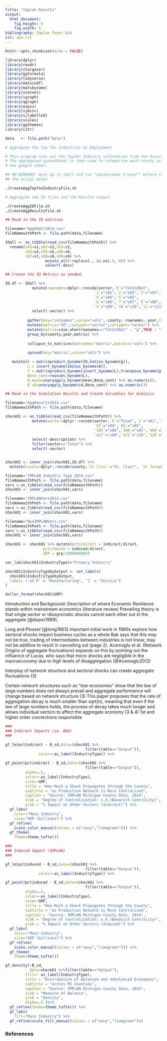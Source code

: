 ```yaml
---
title: "Implan Results"
output:   
  html_document:
    fig_height: 5
    fig_width: 5
bibliography: Implan Paper.bib
csl: apa.csl
---
```


```r

knitr::opts_chunk$set(echo = FALSE)

library(dplyr)
library(readr)
library(stargazer)
library(ggformula)
library(tidyverse)
library(matsindf)
library(matsbyname)
library(statnet)
library(igraph)
library(qgraph)
library(expss)
library(sjmisc)
library(sjlabelled)
library(scales)
library(ggthemes)
library(citr)

data   <- file.path("Data")

```


```bash
# Aggregate the Top Ten Industries by Employment

# This program cuts out the TopTen Industry information from the Overview files.
# The aggregated spreadsheet is then used to categorize each county as mfg or svc. 
# See google sheet.

## ON WINDOWS: must go to shell and run "dos2windows Create*" before running 
## the script below

./CreateAggTopTenIndustryFile.sh

```


```bash
# Aggregate the IO files and the Results output

./CreateAggIOFile.sh
./CreateAggResultsFile.sh
```


```r
## Read in the IO matrices 

filename="AggIOall2014.csv"
fileNamewithPath <- file.path(data,filename)

IOall <- as_tibble(read_csv(fileNamewithPath)) %>% 
  rename(s01=s1,s02=s2,s03=s3,                                            
         s04=s4,s05=s5,s06=s6,                                                        
         s07=s7,s08=s8,s09=s9) %>%
                  mutate_all(~replace(., is.na(.), 0)) %>% 
                  select(-desc)   

```


```r
## Create the IO Metrics as needed.

IO.df <- IOall %>%
            mutate(rownames=dplyr::recode(sector,`0`="TotIndOut",
                                        `1`="s01",`2`="s02",`3`="s03",
                                        `4`="s04",`5`="s05",
                                        `6`="s06",`7`="s07",`8`="s08",
                                        `9`="s09",`10`="s10",`11`="s11")) %>%
            select(-sector) %>%
  
          gather(key="colnames",value="vals",-county,-rownames,-year,factor_key = TRUE) %>%
          mutate(matrix="IO",rowtypes="sector",coltypes="sector") %>%
          mutate(matrix=case_when(rownames=="TotIndOut" ~ "g",TRUE ~ "IO")) %>%
          group_by(county,year,matrix) %>%
  
          collapse_to_matrices(matnames="matrix",matvals="vals") %>% 
  
          spread(key="matrix",value="vals") %>%

   mutate(A = matrixproduct_byname(IO,hatinv_byname(g)),
          L = invert_byname(Iminus_byname(A)),
          Y = matrixproduct_byname(invert_byname(L),transpose_byname(g)),
          Bona_cent=rowsums_byname(L),
          B_mean=unaryapply_byname(mean,Bona_cent) %>% as.numeric(),
          B_sd=unaryapply_byname(sd,Bona_cent) %>% as.numeric())


```



```r
## Read in the Simulation Results and Create Variables for Analysis

filename="AggResults2014.csv"
fileNamewithPath <- file.path(data,filename)

shock01 <- as_tibble(read_csv(fileNamewithPath)) %>%
            mutate(sector=dplyr::recode(sector,`0`="Total",`1`="s01",`20`="s02",`41`="s03",
                                        `52`="s04",`65`="s05",
                                        `395`="s06",`396`="s07",`408`="s08",
                                        `417`="s09",`472`="s10",`520`="s11")) %>%
            select(-description) %>%
            filter(sector=="Total") %>%
            select(-sector)


shock01 <- inner_join(shock01,IO.df) %>% 
  mutate(county=dplyr::recode(county,`St Clair`="St. Clair", `St Joseph`="St. Joseph"))
```

```r
filename="IMPLAN Industry Type 2014.csv"
fileNamewithPath <- file.path(data,filename)
vars <-as_tibble(read_csv(fileNamewithPath))
shock01 <- inner_join(shock01,vars)

filename="IMPLANVars2014.csv"
fileNamewithPath <- file.path(data,filename)
vars <-as_tibble(read_csv(fileNamewithPath))
shock01 <- inner_join(shock01,vars)

filename="NonIMPLANVars.csv"
fileNamewithPath <- file.path(data,filename)
vars <-as_tibble(read_csv(fileNamewithPath))
shock01 <- inner_join(shock01,vars)

shock01 <- shock01 %>% mutate(pctindirect = indirect/direct,
                 pctinduced = induced/direct,
                 GRP = grp/1000000000) 

var_lab(shock01$IndustryType)="Primary Industry"

shock01$IndustryTypebyOutput <- set_labels(
  shock01$IndustryTypebyOutput,
  labels = c(`M` = "Manufacturing", `S` = "Service")
)

dollar_format(shock01$GRP)

```


Introduction and Background:
Description of where Economic Resilience stands within mainstream economics (literature review)
Prevailing theory is that single sector or idiosyncratic shocks cancel each other out in the aggregate [@dupor1999].


Long and Plosser [@long1983]
important initial work in 1980s explore how sectoral shocks impact business cycles as a whole
Bak 
says that this may not be true, trading of intermediates between industries is not linear, may not be additive to result in cancelling out (page 2).
Acemoglu et al. (Network Origins of aggregate fluctuations)
expands on this by pointing out the influence of Lucas, who says that micro shocks are negligible in the macroeconomy due to high levels of disaggregation (@Acemoglu2012)


Interplay of network structure and sectoral shocks can create aggregate fluctuations (3)


Certain network structures such as “star economies” show that the law of large numbers does not always prevail and aggregate performance will change based on network structure (3)
This paper proposes that the rate of aggregation decay is much smaller than sqrt(n), meaning that even if the law of large numbers holds, the process of decay takes much longer and allows individual sectors to affect the aggregate economy (3 & 4)
1st and higher order connections responsible


```r
###
### Indirect Impacts (ie. BEA)
###

gf_lm(pctindirect ~ B_sd,data=(shock01 %>%
                                    filter(table=="Output")),
               color=~as_label(IndustryType)) %>%
  
gf_point(pctindirect ~ B_sd,data=(shock01 %>%
                                    filter(table=="Output")),
         alpha=.5,
         color=~as_label(IndustryType),
         size=~GRP,
         title = "How Much a Shock Propogates through the County",
         subtitle = "as Production Network is More Centralized",
         caption = "Source: IMPLAN Michigan County Data, 2014",
         xlab = "Degree of Centralization: s.d.(Bonacich Centrality)",
         ylab = "% Impact on Other Sectors (Indirect)") %>%
  gf_labs(
    color="Main Industry",
    size="GRP (billions)") %>%
  gf_refine(
    scale_color_manual(values = c("navy","limegreen"))) %>%
  gf_theme(
    theme=theme_tufte())

###
### Induced Impact (IMPLAN) 
###

gf_lm(pctinduced ~ B_sd,data=(shock01 %>%
                                    filter(table=="Output")),
               color=~as_label(IndustryType)) %>%

gf_point(pctinduced ~ B_sd,data=(shock01 %>%
                                    filter(table=="Output")),
         alpha=.5,
         color=~as_label(IndustryType),
         size=~GRP,
         title = "How Much a Shock Propogates through the County",
         subtitle = "as Production Network is More Centralized",
         caption = "Source: IMPLAN Michigan County Data, 2014",
         xlab = "Degree of Centralization: s.d.(Bonacich Centrality)",
         ylab = "% Impact on Other Sectors (Induced)") %>%
  gf_labs(
    color="Main Industry",
    size="GRP (billions)") %>%
  gf_refine(
    scale_color_manual(values = c("navy","limegreen"))) %>%
  gf_theme(
    theme=theme_tufte())
```

```r
gf_density(~B_sd,
           data=shock01 %>%filter(table=="Output"),
         fill=~ as_label(IndustryType),
         title = "Distribution of Balanced and Unbalanced Economies",
         subtitle = "across MI Counties",
         caption = "Source: IMPLAN Michigan County Data, 2014",
         xlab = "Measure of Balance",
         ylab = "Density",
         alpha=.5 )%>%
  gf_refine(theme=theme_tufte()) %>%
  gf_labs(
    fill="Main Industry") %>%
  gf_refine(scale_fill_manual(values = c("navy","limegreen")))

```


### References

